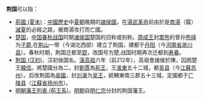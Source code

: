  
'''荆国'''可以指：
*[[荊國_(夏末)|荊國 (夏末)]]：[[中國歷史|中國歷史]]中[[夏朝|夏朝]]晚期的[[諸侯國|諸侯國]]，在[[湯武革命|湯武革命]]前由於是[[商湯|商湯]]（履）[[鸣条之战|滅夏]]的必經之路，被商湯攻打而亡國。
*[[楚国|楚国]]，[[中国|中国]][[春秋战国|春秋战国]]时期[[诸侯国|诸侯国]]楚国的旧称或别称。[[周成王|周成王]]封[[鬻熊|鬻熊]]的曾孙[[熊绎|熊绎]]为[[子爵|子爵]],在[[荆山|荆山]]一带（今湖北西部）建立了荆国，建都于[[丹阳|丹阳]]（今[[河南省|河南省]][[淅川县|淅川县]]）。春秋时期，荆国迁都至[[郢|郢]]，改国号为楚,战国时期再次迁都到[[寿春|寿春]]。 
*[[吳國_(漢朝)|荆国 (汉初)]]，汉初侯国名。[[漢高祖|漢高祖]]六年（前212年），高祖會諸侯於陳，囚困楚王[[韓信|韓信]]。將楚國分為二，封[[劉賈|劉賈]]為[[荊王|荊王]]，王[[淮東|淮東]]五十二城，都[[吴县|吴县]]（今[[江蘇|江蘇]][[苏州|苏州]]）。后改荆国為[[吳國_(漢朝)|吳國]]，封[[刘濞|刘濞]]为[[吴王|吴王]]，統轄東南三郡五十三城，定國都于[[广陵县|广陵县]]（[[江蘇省|江蘇省]][[扬州市|扬州市]]）。
*[[明朝藩王列表_(荊王系)|明朝藩王列表 (荊王系)]]，[[明朝|明朝]]自[[明仁宗|明仁宗]]分封的荆国藩王。
{{消歧义|cat=二字中國相關消歧義}}